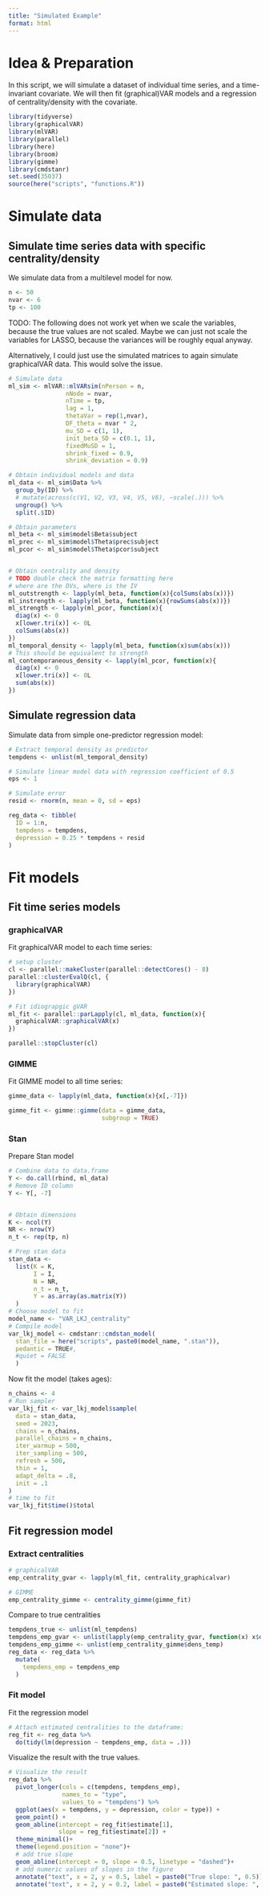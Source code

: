 ```yaml
---
title: "Simulated Example"
format: html
---
```


# Idea & Preparation
In this script, we will simulate a dataset of individual time series, and a time-invariant covariate.
We will then fit (graphical)VAR models and a regression of centrality/density with the covariate.

```r
library(tidyverse)
library(graphicalVAR)
library(mlVAR)
library(parallel)
library(here)
library(broom)
library(gimme)
library(cmdstanr)
set.seed(35037)
source(here("scripts", "functions.R"))

```

# Simulate data

## Simulate time series data with specific centrality/density
We simulate data from a multilevel model for now.

```r
n <- 50
nvar <- 6
tp <- 100

```


TODO: The following does not work yet when we scale the variables, because the true values are not scaled. Maybe we can just not scale the variables for LASSO, because the variances will be roughly equal anyway.

Alternatively, I could just use the simulated matrices to again simulate graphicalVAR data. This would solve the issue. 
```r
# Simulate data
ml_sim <- mlVAR::mlVARsim(nPerson = n, 
                nNode = nvar, 
                nTime = tp, 
                lag = 1, 
                thetaVar = rep(1,nvar),
                DF_theta = nvar * 2, 
                mu_SD = c(1, 1), 
                init_beta_SD = c(0.1, 1), 
                fixedMuSD = 1, 
                shrink_fixed = 0.9, 
                shrink_deviation = 0.9)

# Obtain individual models and data
ml_data <- ml_sim$Data %>%
  group_by(ID) %>% 
  # mutate(across(c(V1, V2, V3, V4, V5, V6), ~scale(.))) %>%
  ungroup() %>% 
  split(.$ID)

# Obtain parameters
ml_beta <- ml_sim$model$Beta$subject
ml_prec <- ml_sim$model$Theta$prec$subject
ml_pcor <- ml_sim$model$Theta$pcor$subject


# Obtain centrality and density
# TODO double check the matrix formatting here
# where are the DVs, where is the IV
ml_outstrength <- lapply(ml_beta, function(x){colSums(abs(x))})
ml_instrength <- lapply(ml_beta, function(x){rowSums(abs(x))})
ml_strength <- lapply(ml_pcor, function(x){
  diag(x) <- 0
  x[lower.tri(x)] <- 0L
  colSums(abs(x))
})
ml_temporal_density <- lapply(ml_beta, function(x)sum(abs(x)))
# This should be equivalent to strength
ml_contemporaneous_density <- lapply(ml_pcor, function(x){
  diag(x) <- 0
  x[lower.tri(x)] <- 0L
  sum(abs(x))
})

```



## Simulate regression data
Simulate data from simple one-predictor regression model:
```r
# Extract temporal density as predictor
tempdens <- unlist(ml_temporal_density)

# Simulate linear model data with regression coefficient of 0.5
eps <- 1

# Simulate error
resid <- rnorm(n, mean = 0, sd = eps)

reg_data <- tibble(
  ID = 1:n,
  tempdens = tempdens,
  depression = 0.25 * tempdens + resid
) 

```

# Fit models

## Fit time series models

### graphicalVAR
Fit graphicalVAR model to each time series:
```r
# setup cluster
cl <- parallel::makeCluster(parallel::detectCores() - 8)
parallel::clusterEvalQ(cl, {
  library(graphicalVAR)
})

# Fit idiograpgic gVAR
ml_fit <- parallel::parLapply(cl, ml_data, function(x){
  graphicalVAR::graphicalVAR(x)
})

parallel::stopCluster(cl)

```


### GIMME
Fit GIMME model to all time series: 
```r
gimme_data <- lapply(ml_data, function(x){x[,-7]})

gimme_fit <- gimme::gimme(data = gimme_data,
                          subgroup = TRUE)

```






### Stan
Prepare Stan model 
```r
# Combine data to data.frame
Y <- do.call(rbind, ml_data)
# Remove ID column
Y <- Y[, -7]


# Obtain dimensions
K <- ncol(Y) 
NR <- nrow(Y)
n_t <- rep(tp, n)

# Prep stan data
stan_data <-
  list(K = K,
       I = I,
       N = NR,
       n_t = n_t,
       Y = as.array(as.matrix(Y))
  )
# Choose model to fit
model_name <- "VAR_LKJ_centrality"
# Compile model
var_lkj_model <- cmdstanr::cmdstan_model(
  stan_file = here("scripts", paste0(model_name, ".stan")),
  pedantic = TRUE#, 
  #quiet = FALSE
  )

```

Now fit the model (takes ages):
```r
n_chains <- 4
# Run sampler
var_lkj_fit <- var_lkj_model$sample(
  data = stan_data,
  seed = 2023,
  chains = n_chains,
  parallel_chains = n_chains,
  iter_warmup = 500,
  iter_sampling = 500,
  refresh = 500,
  thin = 1,
  adapt_delta = .8,
  init = .1
)
# time to fit
var_lkj_fit$time()$total
```




## Fit regression model

### Extract centralities

```r
# graphicalVAR
emp_centrality_gvar <- lapply(ml_fit, centrality_graphicalvar)

# GIMME
emp_centrality_gimme <- centrality_gimme(gimme_fit)

```

Compare to true centralities
```r
tempdens_true <- unlist(ml_tempdens)
tempdens_emp_gvar <- unlist(lapply(emp_centrality_gvar, function(x) x$dens_temp))
tempdens_emp_gimme <- unlist(emp_centrality_gimme$dens_temp)
reg_data <- reg_data %>%
  mutate(
    tempdens_emp = tempdens_emp
  )
```



### Fit model
Fit the regression model 
```r
# Attach estimated centralities to the dataframe: 
reg_fit <- reg_data %>% 
  do(tidy(lm(depression ~ tempdens_emp, data = .)))

```

Visualize the result with the true values. 
```r
# Visualize the result
reg_data %>% 
  pivot_longer(cols = c(tempdens, tempdens_emp), 
               names_to = "type", 
               values_to = "tempdens") %>%
  ggplot(aes(x = tempdens, y = depression, color = type)) +
  geom_point() +
  geom_abline(intercept = reg_fit$estimate[1], 
              slope = reg_fit$estimate[2]) +
  theme_minimal()+
  theme(legend.position = "none")+
  # add true slope
  geom_abline(intercept = 0, slope = 0.5, linetype = "dashed")+
  # add numeric values of slopes in the figure
  annotate("text", x = 2, y = 0.5, label = paste0("True slope: ", 0.5))+
  annotate("text", x = 2, y = 0.2, label = paste0("Estimated slope: ", round(reg_fit$estimate[2], 2)))

```








